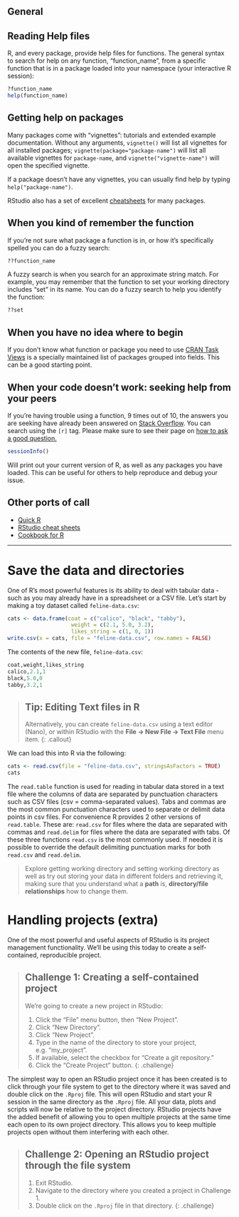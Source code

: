 ## General

## Reading Help files

R, and every package, provide help files for functions. The general syntax to search for help on any function, "function_name", from a specific function that is in a package loaded into your namespace (your interactive R session):

```r
?function_name
help(function_name)
```

## Getting help on packages

Many packages come with "vignettes": tutorials and extended example documentation. Without any arguments, `vignette()` will list all vignettes for all installed packages; `vignette(package="package-name")` will list all available vignettes for `package-name`, and `vignette("vignette-name")` will open the specified vignette.

If a package doesn't have any vignettes, you can usually find help by typing `help("package-name")`.

RStudio also has a set of excellent [cheatsheets](https://rstudio.com/resources/cheatsheets/) for many packages.

## When you kind of remember the function

If you're not sure what package a function is in, or how it's specifically spelled you can do a fuzzy search:

```r
??function_name
```

A fuzzy search is when you search for an approximate string match. For example, you may remember that the function to set your working directory includes "set" in its name. You can do a fuzzy search to help you identify the function:

```r
??set
```

## When you have no idea where to begin

If you don't know what function or package you need to use [CRAN Task Views](http://cran.at.r-project.org/web/views) is a specially maintained list of packages grouped into fields. This can be a good starting point.

## When your code doesn't work: seeking help from your peers

If you're having trouble using a function, 9 times out of 10, the answers you are seeking have already been answered on [Stack Overflow](http://stackoverflow.com/). You can search using the `[r]` tag. Please make sure to see their page on [how to ask a good question.](https://stackoverflow.com/help/how-to-ask)

```r
sessionInfo()
```

Will print out your current version of R, as well as any packages you have loaded. This can be useful for others to help reproduce and debug your issue.

## Other ports of call

-   [Quick R](http://www.statmethods.net/)
-   [RStudio cheat sheets](http://www.rstudio.com/resources/cheatsheets/)
-   [Cookbook for R](http://www.cookbook-r.com/)

------------------------------------------------------------------------

# Save the data and directories

One of R's most powerful features is its ability to deal with tabular data - such as you may already have in a spreadsheet or a CSV file. Let's start by making a toy dataset called `feline-data.csv`:

```r
cats <- data.frame(coat = c("calico", "black", "tabby"),
                    weight = c(2.1, 5.0, 3.2),
                    likes_string = c(1, 0, 1))
write.csv(x = cats, file = "feline-data.csv", row.names = FALSE)
```

The contents of the new file, `feline-data.csv`:

```r
coat,weight,likes_string
calico,2.1,1
black,5.0,0
tabby,3.2,1
```

> ## Tip: Editing Text files in R
>
> Alternatively, you can create `feline-data.csv` using a text editor (Nano), or within RStudio with the **File -\> New File -\> Text File** menu item. {: .callout}

We can load this into R via the following:

```r
cats <- read.csv(file = "feline-data.csv", stringsAsFactors = TRUE)
cats
```

The `read.table` function is used for reading in tabular data stored in a text file where the columns of data are separated by punctuation characters such as CSV files (csv = comma-separated values). Tabs and commas are the most common punctuation characters used to separate or delimit data points in csv files. For convenience R provides 2 other versions of `read.table`. These are: `read.csv` for files where the data are separated with commas and `read.delim` for files where the data are separated with tabs. Of these three functions `read.csv` is the most commonly used. If needed it is possible to override the default delimiting punctuation marks for both `read.csv` and `read.delim`.

> Explore getting working directory and setting working directory as well as try out storing your data in different folders and retrieving it, making sure that you understand what a **path** is, **directory/file relationships** how to change them.

# Handling projects (extra)

One of the most powerful and useful aspects of RStudio is its project management functionality. We'll be using this today to create a self-contained, reproducible project.

> ## Challenge 1: Creating a self-contained project
>
> We're going to create a new project in RStudio:
>
> 1.  Click the "File" menu button, then "New Project".
> 2.  Click "New Directory".
> 3.  Click "New Project".
> 4.  Type in the name of the directory to store your project, e.g. "my_project".
> 5.  If available, select the checkbox for "Create a git repository."
> 6.  Click the "Create Project" button. {: .challenge}

The simplest way to open an RStudio project once it has been created is to click through your file system to get to the directory where it was saved and double click on the `.Rproj` file. This will open RStudio and start your R session in the same directory as the `.Rproj` file. All your data, plots and scripts will now be relative to the project directory. RStudio projects have the added benefit of allowing you to open multiple projects at the same time each open to its own project directory. This allows you to keep multiple projects open without them interfering with each other.

> ## Challenge 2: Opening an RStudio project through the file system
>
> 1.  Exit RStudio.
> 2.  Navigate to the directory where you created a project in Challenge 1.
> 3.  Double click on the `.Rproj` file in that directory. {: .challenge}
